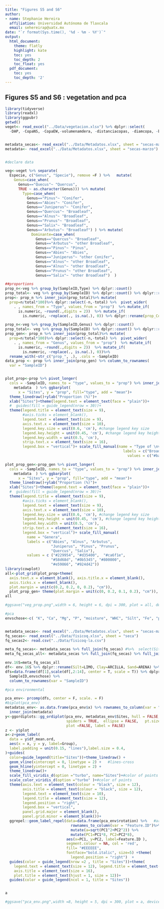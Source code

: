 ```yaml
---
title: "Figures S5 and S6"
author:
- name: Stephanie Hereira
  affiliation: Universidad Autónoma de Tlaxcala
  email: sehereirap@uatx.mx
date: "`r format(Sys.time(), '%d - %m - %Y')`"
output:
  html_document:
    theme: flatly
    highlight: kate
    toc: yes
    toc_depth: 2
    toc_float: yes
  pdf_document:
    toc: yes
    toc_depth: '2'
---
```


## Figures S5 and S6 : vegetation and pca



```r
library(tidyverse)
library(readxl)
library(ggpubr)
getwd()
veget<- read_excel("../Data/vegetacion.xlsx") %>% dplyr::select(
  -DAP, -CopaNS, -CopaEW,-volumenamdera, -distanciacopas, -diamcopa, -basal_area )


metadata_secas<- read_excel("../Data/Metadatos.xlsx", sheet = "secas-marzo")
metadata<- read_excel("../Data/Metadatos.xlsx", sheet = "secas-marzo")


#declare data

veg<-veget %>% separate(
  Especie, c("Genus", "Specie"), remove =F ) %>%   mutate(
    Genus=case_when(
      Genus=="Quecus"~ "Quercus",
      TRUE ~ as.character(Genus))) %>% mutate(
        Type=case_when(
          Genus=="Pinus"~ "Conifer",
          Genus=="Abies"~ "Conifer",
          Genus=="Juniperus"~ "Conifer",
          Genus=="Quercus"~ "Broadleaf",
          Genus=="Alnus"~ "Broadleaf",
          Genus=="Prunus"~ "Broadleaf",
          Genus=="Salix"~ "Broadleaf",
          Genus=="Arbutus"~ "Broadleaf") ) %>% mutate(
            Dominante=case_when(
              Genus=="Quercus"~ "Broadleaf",
              Genus=="Arbutus"~ "other Broadleaf",
              Genus=="Pinus"~ "Pinus",
              Genus=="Abies"~ "Abies",
              Genus=="Juniperus"~ "other Conifer",
              Genus=="Alnus"~ "other Broadleaf",
              Genus=="Alnus"~ "other Broadleaf",
              Genus=="Prunus"~ "other Broadleaf",
              Genus=="Salix"~ "other Broadleaf")  )

##proportions
prop_n<-veg %>% group_by(SampleID,Type) %>% dplyr::count()
prop_total<- veg %>% group_by(SampleID) %>% dplyr::count() %>% dplyr::rename(total=n)
prop<- prop_n %>% inner_join(prop_total)%>% mutate(
  prop=n/total*100)%>% dplyr::select(-n,-total) %>%  pivot_wider(
    . , names_from = "Type", values_from = "prop")  %>% mutate_if(
      is.numeric, ~round(.,digits = 2))  %>% mutate_if(
        is.numeric, ~replace(., is.na(.), 0)) %>% dplyr::rename(prop_Conif="Conifer",prop_Broadleaf="Broadleaf")

prop_n<-veg %>% group_by(SampleID,Genus) %>% dplyr::count()
prop_total<- veg %>% group_by(SampleID) %>% dplyr::count() %>% dplyr::rename(total=n)
prop_gen<- prop_n %>% inner_join(prop_total)%>% mutate(
  prop=n/total*100)%>% dplyr::select(-n,-total) %>%  pivot_wider(
    . , names_from = "Genus", values_from = "prop")  %>% mutate_if(
      is.numeric, ~round(.,digits = 2))  %>% mutate_if(
        is.numeric, ~replace(., is.na(.), 0))%>% 
  rename_with(~str_c("prop_", .), .cols = -SampleID)
data_prop <- prop %>% inner_join(prop_gen) %>% column_to_rownames(
  var = "SampleID") 


plot_prop<-prop %>% pivot_longer(
  cols = -SampleID, names_to = "type", values_to = "prop") %>% inner_join(
    metadata  ) %>% ggbarplot(
      x = "Sites", y = "prop", fill="type", add = "mean")+
  theme_linedraw()+ylab("Proportion (%)")+
  xlab("Sites")+theme(legend.text = element_text(face = "plain"))+
  #  guides(fill = guide_legend(nrow = 30))+
  theme(legend.title = element_text(size = 9),
        #axis.ticks = element_blank(),
        legend.text = element_text(size = 9), 
        axis.text.x = element_text(size = 10),
        legend.key.size = unit(0.6, 'cm'), #change legend key size
        legend.key.height = unit(0.45, 'cm'), #change legend key height
        legend.key.width = unit(0.5, 'cm'),
        strip.text.x = element_text(size = 16),
        legend.box = "vertical")+ scale_fill_manual(name = "Type of \nvegetation",
                                                      labels = c("Broadleaf", "Conifers"),
                                                        values = c("#ba4a00","#0b5345"))

plot_prop_gen<-prop_gen %>% pivot_longer(
  cols = -SampleID, names_to = "type", values_to = "prop") %>% inner_join(
    metadata  ) %>% ggbarplot(
      x = "Sites", y = "prop", fill="type", add = "mean")+
  theme_linedraw()+ylab("Proportion (%)")+
  xlab("Sites")+theme(legend.text = element_text(face = "plain"))+
  #  guides(fill = guide_legend(nrow = 30))+
  theme(legend.title = element_text(size = 9),
        #axis.ticks = element_blank(),
        legend.text = element_text(size = 9), 
        axis.text.x = element_text(size = 10),
        legend.key.size = unit(0.6, 'cm'), #change legend key size
        legend.key.height = unit(0.45, 'cm'), #change legend key height
        legend.key.width = unit(0.5, 'cm'),
        strip.text.x = element_text(size = 16),
        legend.box = "vertical")+ scale_fill_manual(
          name = "Genera",
          labels = c("Abies", "Alnus", "Arbutus",
                     "Juniperus", "Pinus", "Prunus",
                     "Quercus", "Salix"),
          values = c ("#229954", "#d35400",  "#ca6f1e",
                     "#58d68d", "#0b5345", "#800000", 
                     "#e59866", "#924d42"))
library(cowplot)
all<-plot_grid(plot_prop+theme(
  axis.text.x = element_blank(), axis.title.x = element_blank(),
  axis.ticks.x = element_blank(),
  plot.margin = unit(c(0.2, 0.2, 0, 0.2), "cm")),
  plot_prop_gen+ theme(plot.margin = unit(c(0, 0.2, 0.1, 0.2), "cm")), ncol = 1)
all

#ggsave("veg_prop.png",width = 6, height = 6, dpi = 300, plot = all, device = "png")
```


```r
#pca
envschose<-c( "K", "Ca", "Mg", "P", "moisture", "WHC", "Silt", "Fe", "pH", "Cu", "Clay", "N", "MO")


metadata_secas<- read_excel("../Data/Metadatos.xlsx", sheet = "secas-marzo")
fq_secas<- read_excel("../Data/fisicoq.xlsx", sheet = "seca")
fq_secas2<- read.csv("../Data/fisicoq-la.csv")

meta_fq_secas<- metadata_secas %>% full_join(fq_secas) #%>%  select(Sites:id_new,pH, MO, N, P) %>% mutate(Season="Dry")
meta_fq_secas_all<- metadata_secas %>% full_join(fq_secas) %>% full_join(fq_secas2, by = "SampleID")

env.16S=meta_fq_secas_all
df<- env.16S %>% dplyr::rename(Silt=LIMO, Clay=ARCILLA, Sand=ARENA) %>% dplyr::select(SampleID,envschose)
dfs=data.frame(df[1],scale(df[,2:14], center = T, scale = T)) %>% dplyr::select(
  SampleID,envschose) %>% 
  column_to_rownames(var = "SampleID")

#pca environmental

pca_env<- prcomp(dfs, center = F, scale. = F)
#biplot(pca_env)
metadatas_env<- as.data.frame(pca_env$x) %>% rownames_to_column(var = "SampleID") %>% 
  inner_join(metadata)
y<-ggordiplots::gg_ordiplot(pca_env, metadatas_env$Sites, hull = FALSE, 
                            spiders = TRUE,  ellipse = FALSE,   pt.size = 4,
                            plot =FALSE, label = FALSE)
z <- y$plot
a<-z+geom_label(
  data = y$df_mean.ord,
  aes(x = x, y = y, label=Group), 
  label.padding = unit(0.15, "lines"),label.size = 0.4,
)+guides(
  color=guide_legend(title="Sites"))+theme_linedraw() +
  geom_vline(xintercept = 0, linetype = 2) +   #lines-cross
  geom_hline(yintercept = 0, linetype = 2) +
  theme_linedraw()+
  scale_fill_viridis_d(option ="turbo", name="Sites")+#color of points 
  scale_color_viridis_d(option ="turbo" )+#color of points 
  theme(axis.text = element_text(colour = "black", size = 12),
        axis.title = element_text(colour = "black", size = 12),
        legend.text = element_text(size = 10),
        legend.title = element_text(size = 12), 
        legend.position = "right", 
        legend.box = "vertical",
        panel.grid.major = element_blank(),
        panel.grid.minor = element_blank())+
  ggrepel::geom_label_repel(data=data.frame(pca_env$rotation) %>%   #arrows
                              rownames_to_column(var = "Feature.ID")%>%  
                              mutate(a=sqrt(PC1^2+PC2^2)) %>% 
                              mutate(PC1=PC1*8, PC2=PC2*8),
                            aes(x=PC1, y=PC2, label=Feature.ID ),
                            segment.colour = NA, col = 'red', 
                            fill= "#EEEEEE",
                            fontface="bold.italic", size=5) +theme(
                              legend.position = "right")  +
  guides(color = guide_legend(nrow =2 , title = "Sites"))+theme(
    legend.text = element_text(size = 12), legend.title = element_text(size = 14),
    axis.title = element_text(size = 16),
    plot.title = element_text(hjust = 1, size = 12))+
  guides(color = guide_legend(ncol = 1, title = "Sites"))


a

#ggsave("pca_env.png",width =8, height = 5, dpi = 300, plot = a, device = "png")


```
